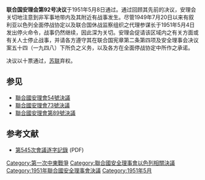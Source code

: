 {{Infobox UN resolution
|number = 92
|organ = SC
|date = 5月8日
|year = 1951年
|meeting = 545
|code = S/2130
|document = http://www.un.org/zh/documents/view_doc.asp?symbol=S/RES/92(1951)
|for = 10
|abstention = 1
|against = 0
|subject = 巴勒斯坦问题
|result = 通过
|image = 
|caption = 
}}

'''联合国安理会第92号决议'''于1951年5月8日通过。通过回顾其先前的决议，安理会关切地注意到非军事地带内及其附近有战事发生。尽管1949年7月20日以来有叙利亚以色列全面停战协定以及联合国休战监察组织之代理参谋长于1951年5月4日发出停火命令，战事仍然继续，因此深为关切。安理会促请该区域内之有关方面或有关人士停止战事，并请各方遵守其在联合国宪章第二条第四项及安全理事会决议案五十四（一九四八）下所负之义务，以及各方在全面停战协定中所作之承诺。

决议以十票通过，[[苏联|苏联]]弃权。

==参见==
* [[聯合國安理會54號決議|聯合國安理會54號決議]]
* [[聯合國安理會73號決議|聯合國安理會73號決議]]
* [[聯合國安理會第89號決議|聯合國安理會第89號決議]]

==参考文献==
*[http://www.un.org/zh/documents/view_doc.asp?symbol=S/PV.545 第545次會議逐字記錄] (PDF)
{{wikisource|聯合國安理會決議案九十二}}

{{UNSCR 1951}}

[[Category:第一次中東戰爭|Category:第一次中東戰爭]]
[[Category:聯合國安全理事會以色列相關決議|Category:聯合國安全理事會以色列相關決議]]
[[Category:1951年聯合國安全理事會決議|Category:1951年聯合國安全理事會決議]]
[[Category:1951年5月|Category:1951年5月]]
